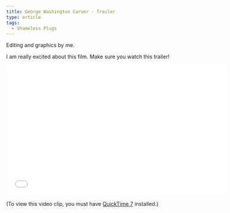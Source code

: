 ```yaml
---
title: George Washington Carver - Trailer
type: article
tags:
  - Shameless Plugs
---
```


Editing and graphics by me.

I am really excited about this film. Make sure you watch this trailer!

<iframe src="/qtembeds/gwctrailer/qtobject.html" width="590" height="351" frameborder="0"></iframe>

(To view this video clip, you must have [QuickTime 7](http://www.apple.com/quicktime/download/) installed.)

